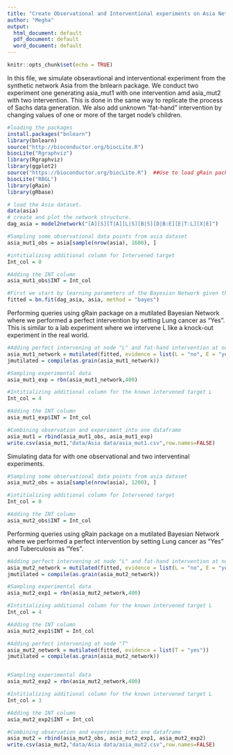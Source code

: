 ```yaml
---
title: "Create Observational and Interventional experiments on Asia Network"
author: "Megha"
output:
  html_document: default
  pdf_document: default
  word_document: default
---
```


```r
knitr::opts_chunk$set(echo = TRUE)
```

In this file, we simulate obseravtional and interventional experiment from the synthetic network Asia from the bnlearn package. We conduct two experiment one generating asia_mut1 with one intervention amd asia_mut2 with two intervention. This is done in the same way to replicate the process of Sachs data generation. We also add unknown "fat-hand" intervention by changing values of one or more of the target node's children.

```r
#loading the packages
install.packages("bnlearn")
library(bnlearn)
source("http://bioconductor.org/biocLite.R")
biocLite("Rgraphviz")
library(Rgraphviz)
library(ggplot2)
source("https://bioconductor.org/biocLite.R")  ##Use to load gRain package since RBGL is removed from CRAN repository
biocLite("RBGL")
library(gRain) 
library(gRbase)
```

```r
# load the Asia dataset.
data(asia)
# create and plot the network structure.
dag_asia = model2network("[A][S][T|A][L|S][B|S][D|B:E][E|T:L][X|E]")
```

```r
#Sampling some observational data points from asia dataset
asia_mut1_obs = asia[sample(nrow(asia), 1600), ]

#intitializing additional column for Intervened target
Int_col = 0

#Adding the INT column
asia_mut1_obs$INT = Int_col
```

```r
#First we start by learning parameters of the Bayesian Network given the DAG
fitted = bn.fit(dag_asia, asia, method = "bayes")
```

Performing queries using gRain package on a mutilated Bayesian Network where we performed a perfect intervention by setting Lung cancer as "Yes". This is similar to a lab experiment where we intervene L like a knock-out experiment in the real world.

```r
#Adding perfect intervening at node "L" and fat-hand intervention at node "E"
asia_mut1_network = mutilated(fitted, evidence = list(L = "no", E = "yes"))
jmutilated = compile(as.grain(asia_mut1_network))

#Sampling experimental data
asia_mut1_exp = rbn(asia_mut1_network,400)

#Intitializing additional column for the known intervened target L
Int_col = 4

#Adding the INT column
asia_mut1_exp$INT = Int_col
```

```r
#Combining observation and experiment into one dataframe
asia_mut1 = rbind(asia_mut1_obs, asia_mut1_exp)
write.csv(asia_mut1,"data/Asia data/asia_mut1.csv",row.names=FALSE)
```


Simulating data for with one observational and two interventinal experiments.
```r
#Sampling some observational data points from asia dataset
asia_mut2_obs = asia[sample(nrow(asia), 1200), ]

#intitializing additional column for Intervened target
Int_col = 0

#Adding the INT column
asia_mut2_obs$INT = Int_col 
```

Performing queries using gRain package on a mutilated Bayesian Network where we performed a perfect intervention by setting Lung cancer as "Yes" and Tuberculosis as "Yes". 

```r
#Adding perfect intervening at node "L" and fat-hand intervention at node "E"
asia_mut2_network = mutilated(fitted, evidence = list(L = "no", E = "yes"))
jmutilated = compile(as.grain(asia_mut2_network))

#Sampling experimental data
asia_mut2_exp1 = rbn(asia_mut2_network,400)

#Intitializing additional column for the known intervened target L
Int_col = 4

#Adding the INT column
asia_mut2_exp1$INT = Int_col

#Adding perfect intervening at node "T"
asia_mut2_network = mutilated(fitted, evidence = list(T = "yes"))
jmutilated = compile(as.grain(asia_mut2_network))


#Sampling experimental data
asia_mut2_exp2 = rbn(asia_mut2_network,400)

#Intitializing additional column for the known intervened target L
Int_col = 3

#Adding the INT column
asia_mut2_exp2$INT = Int_col
```

```r
#Combining observation and experiment into one dataframe
asia_mut2 = rbind(asia_mut2_obs, asia_mut2_exp1, asia_mut2_exp2)
write.csv(asia_mut2,"data/Asia data/asia_mut2.csv",row.names=FALSE)
```
